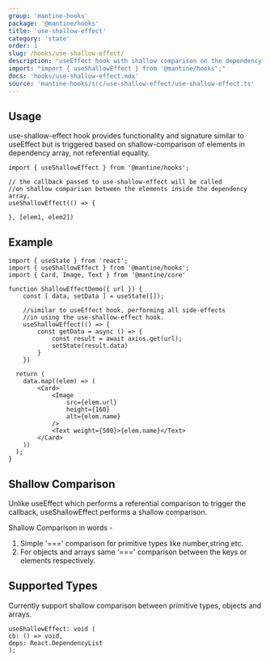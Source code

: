 ```yaml
---
group: 'mantine-hooks'
package: '@mantine/hooks'
title: 'use-shallow-effect'
category: 'state'
order: 1
slug: /hooks/use-shallow-effect/
description: 'useEffect hook with shallow comparison on the dependency array'
import: "import { useShallowEffect } from '@mantine/hooks';"
docs: 'hooks/use-shallow-effect.mdx'
source: 'mantine-hooks/src/use-shallow-effect/use-shallow-effect.ts'
---
```


## Usage

use-shallow-effect hook provides functionality and signature similar to useEffect but is
triggered based on shallow-comparison of elements in dependency array, not referential equality.

```tsx
import { useShallowEffect } from '@mantine/hooks';

// the callback passed to use-shallow-effect will be called
//on shallow comparison between the elements inside the dependency array.
useShallowEffect(() => {

}, [elem1, elem2])
```

## Example

```tsx
import { useState } from 'react';
import { useShallowEffect } from '@mantine/hooks';
import { Card, Image, Text } from '@mantine/core'

function ShallowEffectDemo({ url }) {
    const [ data, setData ] = useState([]);

    //similar to useEffect hook, performing all side-effects 
    //in using the use-shallow-effect hook.
    useShallowEffect(() => {
        const getData = async () => {
            const result = await axios.get(url);
            setState(result.data)
        }
    })

  return (
    data.map((elem) => (
        <Card>
            <Image
                src={elem.url}
                height={160}
                alt={elem.name}
            />
            <Text weight={500}>{elem.name}</Text>
        </Card>
    ))
  );
}
```

## Shallow Comparison

Unlike useEffect which performs a referential comparison to trigger the callback,
useShallowEffect performs a shallow comparison.

Shallow Comparison in words - 

1. Simple '===' comparison for primitive types like number,string etc.
2. For objects and arrays same '===' comparison between the keys or elements respectively.

## Supported Types

Currently support shallow comparison between primitive types, objects and arrays.


```tsx
useShallowEffect: void (
cb: () => void,
deps: React.DependencyList
);
```
